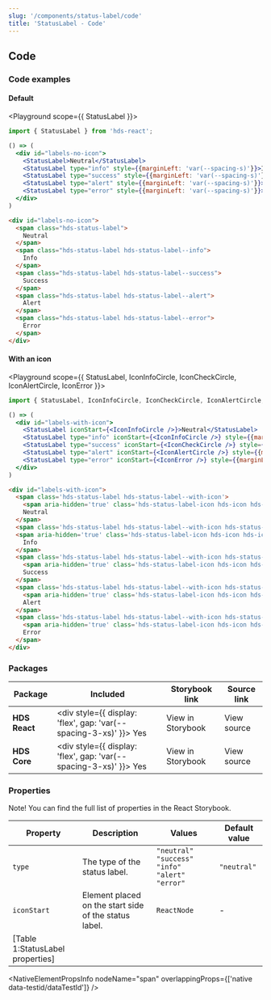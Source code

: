 ```yaml
---
slug: '/components/status-label/code'
title: 'StatusLabel - Code'
---
```




## Code

### Code examples 

#### Default
<Playground scope={{ StatusLabel }}>

```jsx
import { StatusLabel } from 'hds-react';

() => (
  <div id="labels-no-icon">
    <StatusLabel>Neutral</StatusLabel>
    <StatusLabel type="info" style={{marginLeft: 'var(--spacing-s)'}}>Info</StatusLabel>
    <StatusLabel type="success" style={{marginLeft: 'var(--spacing-s)'}}>Success</StatusLabel>
    <StatusLabel type="alert" style={{marginLeft: 'var(--spacing-s)'}}>Alert</StatusLabel>
    <StatusLabel type="error" style={{marginLeft: 'var(--spacing-s)'}}>Error</StatusLabel>
  </div>
)
```

```html
<div id="labels-no-icon">
  <span class="hds-status-label">
    Neutral
  </span>
  <span class="hds-status-label hds-status-label--info">
    Info
  </span>
  <span class="hds-status-label hds-status-label--success">
    Success
  </span>
  <span class="hds-status-label hds-status-label--alert">
    Alert
  </span>
  <span class="hds-status-label hds-status-label--error">
    Error
  </span>
</div>
```

</Playground>

#### With an icon

<Playground scope={{ StatusLabel, IconInfoCircle, IconCheckCircle, IconAlertCircle, IconError }}>

```jsx
import { StatusLabel, IconInfoCircle, IconCheckCircle, IconAlertCircle, IconError } from 'hds-react';

() => (
  <div id="labels-with-icon">
    <StatusLabel iconStart={<IconInfoCircle />}>Neutral</StatusLabel>
    <StatusLabel type="info" iconStart={<IconInfoCircle />} style={{marginLeft: 'var(--spacing-s)'}}>Info</StatusLabel>
    <StatusLabel type="success" iconStart={<IconCheckCircle />} style={{marginLeft: 'var(--spacing-s)'}}>Success</StatusLabel>
    <StatusLabel type="alert" iconStart={<IconAlertCircle />} style={{marginLeft: 'var(--spacing-s)'}}>Alert</StatusLabel>
    <StatusLabel type="error" iconStart={<IconError />} style={{marginLeft: 'var(--spacing-s)'}}>Error</StatusLabel>
  </div>
)
```

```html
<div id="labels-with-icon">
  <span class='hds-status-label hds-status-label--with-icon'>
    <span aria-hidden='true' class='hds-status-label-icon hds-icon hds-icon--info-circle'></span>
    Neutral
  </span>
  <span class='hds-status-label hds-status-label--with-icon hds-status-label--info'>
  <span aria-hidden='true' class='hds-status-label-icon hds-icon hds-icon--info-circle'></span>
    Info
  </span>
  <span class='hds-status-label hds-status-label--with-icon hds-status-label--success'>
    <span aria-hidden='true' class='hds-status-label-icon hds-icon hds-icon--check-circle'></span>
    Success
  </span>
  <span class='hds-status-label hds-status-label--with-icon hds-status-label--alert'>
    <span aria-hidden='true' class='hds-status-label-icon hds-icon hds-icon--alert-circle'></span>
    Alert
  </span>
  <span class='hds-status-label hds-status-label--with-icon hds-status-label--error'>
    <span aria-hidden='true' class='hds-status-label-icon hds-icon hds-icon--error'></span>
    Error
  </span>
</div>
```

</Playground>

### Packages
| Package           | Included                                                                                        | Storybook link                                                                                                      | Source link                                                                                                                                                      |
| ----------------- | ----------------------------------------------------------------------------------------------- | ------------------------------------------------------------------------------------------------------------------- | ---------------------------------------------------------------------------------------------------------------------------------------------------------------- |
| **HDS React**     | <div style={{ display: 'flex', gap: 'var(--spacing-3-xs)' }}><IconCheckCircleFill /> Yes </div> | <Link openInNewTab openInNewTabAriaLabel="Opens in a new tab" href="/storybook/react/?path=/story/components-statuslabel--neutral">View in Storybook</Link> | <ExternalLink openInNewTab openInNewTabAriaLabel="Opens in a new tab" href="https://github.com/City-of-Helsinki/helsinki-design-system/tree/master/packages/react/src/components/statusLabel">View source</ExternalLink> |
| **HDS Core**      | <div style={{ display: 'flex', gap: 'var(--spacing-3-xs)' }}><IconCheckCircleFill /> Yes </div> | <Link openInNewTab openInNewTabAriaLabel="Opens in a new tab" href="/storybook/core/?path=/story/components-status-label--default">View in Storybook</Link> | <ExternalLink openInNewTab openInNewTabAriaLabel="Opens in a new tab" href="https://github.com/City-of-Helsinki/helsinki-design-system/tree/master/packages/core/src/components/status-label">View source</ExternalLink> |

### Properties
Note! You can find the full list of properties in the <Link openInNewTab openInNewTabAriaLabel="Opens in a new tab" href="/storybook/react/?path=/docs/components-statuslabel--neutral">React Storybook.</Link>


| Property   | Description                                          | Values                                               | Default value |
| ---------- | ---------------------------------------------------- | ---------------------------------------------------- | ------------- |
| `type`     | The type of the status label.                        | `"neutral"` `"success"` `"info"` `"alert"` `"error"` | `"neutral"`   |
| `iconStart` | Element placed on the start side of the status label. | `ReactNode`                                          | -             |
[Table 1:StatusLabel properties]|

<NativeElementPropsInfo
  nodeName="span"
  overlappingProps={['native data-testid/dataTestId']}
/>
